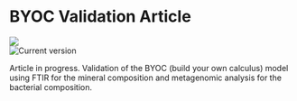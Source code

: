 # BYOC Validation Article

<!-- chapter status badge -->
![](https://img.shields.io/badge/Status-analysis-orange)  
![Current version](https://img.shields.io/badge/Version-draft-blue) 

Article in progress. Validation of the BYOC (build your own calculus) model using FTIR for the mineral
composition and metagenomic analysis for the bacterial composition.